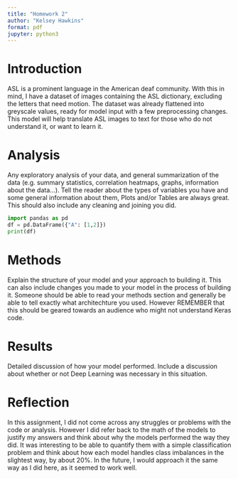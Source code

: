 ```yaml
---
title: "Homework 2"
author: "Kelsey Hawkins"
format: pdf
jupyter: python3
---
```


# Introduction
ASL is a prominent language in the American deaf community. With this in mind, I have a dataset of images containing the ASL dictionary, excluding the letters that need motion. The dataset was already flattened into greyscale values, ready for model input with a few preprocessing changes. This model will help translate ASL images to text for those who do not understand it, or want to learn it. 

# Analysis 
Any exploratory analysis of your data, and general summarization of the data (e.g. summary statistics, correlation heatmaps, graphs, information about the data...). Tell the reader about the types of variables you have and some general information about them, Plots and/or Tables are always great. This should also include any cleaning and joining you did.

```python
import pandas as pd
df = pd.DataFrame({"A": [1,2]})
print(df)
```


# Methods
Explain the structure of your model and your approach to building it. This can also include changes you made to your model in the process of building it. Someone should be able to read your methods section and generally be able to tell exactly what architechture you used. However REMEMBER that this should be geared towards an audience who might not understand Keras code.

# Results
Detailed discussion of how your model performed. Include a discussion about whether or not Deep Learning was necessary in this situation.

# Reflection
In this assignment, I did not come across any struggles or problems with the code or analysis. However I did refer back to the math of the models to justify my answers and think about why the models performed the way they did. It was interesting to be able to quantify them with a simple classification problem and think about how each model handles class imbalances in the slightest way, by about 20%. In the future, I would approach it the same way as I did here, as it seemed to work well. 

